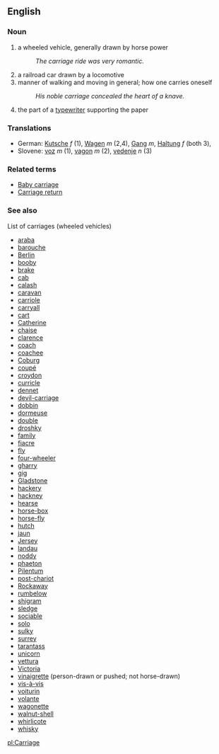 == English ==

=== Noun ===

# a wheeled vehicle, generally drawn by horse power
#: ''The carriage ride was very romantic.''
# a railroad car drawn by a locomotive 
# manner of walking and moving in general; how one carries oneself
#: ''His noble carriage concealed the heart of a knave.''
# the part of a [[typewriter]] supporting the paper

=== Translations ===

*German: [[Kutsche]] ''f'' (1), [[Wagen]] ''m'' (2,4), [[Gang]] ''m'', [[Haltung]] ''f'' (both 3), 
*Slovene: [[voz]] ''m'' (1), [[vagon]] ''m'' (2), [[vedenje]] ''n'' (3)

=== Related terms ===

*[[Baby carriage]]
*[[Carriage return]]

===See also===

List of carriages (wheeled vehicles)
*[[araba]]
*[[barouche]]
*[[Berlin]]
*[[booby]]
*[[brake]]
*[[cab]]
*[[calash]]
*[[caravan]]
*[[carriole]]
*[[carryall]]
*[[cart]]
*[[Catherine]]
*[[chaise]]
*[[clarence]]
*[[coach]]
*[[coachee]]
*[[Coburg]]
*[[coupé]]
*[[croydon]]
*[[curricle]]
*[[dennet]]
*[[devil-carriage]]
*[[dobbin]]
*[[dormeuse]]
*[[double]]
*[[droshky]]
*[[family]]
*[[fiacre]]
*[[fly]]
*[[four-wheeler]]
*[[gharry]]
*[[gig]]
*[[Gladstone]]
*[[hackery]]
*[[hackney]]
*[[hearse]]
*[[horse-box]]
*[[horse-fly]]
*[[hutch]]
*[[jaun]]
*[[Jersey]]
*[[landau]]
*[[noddy]]
*[[phaeton]]
*[[Pilentum]]
*[[post-chariot]]
*[[Rockaway]]
*[[rumbelow]]
*[[shigram]]
*[[sledge]]
*[[sociable]]
*[[solo]]
*[[sulky]]
*[[surrey]]
*[[tarantass]]
*[[unicorn]]
*[[vettura]]
*[[Victoria]]
*[[vinaigrette]] (person-drawn or pushed; not horse-drawn)
*[[vis-à-vis]]
*[[voiturin]]
*[[volante]]
*[[wagonette]]
*[[walnut-shell]]
*[[whirlicote]]
*[[whisky]]

[[pl:Carriage]]